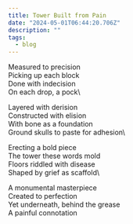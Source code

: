 ```yaml
---
title: Tower Built from Pain
date: "2024-05-01T06:44:20.706Z"
description: ""
tags:
  - blog
---
```


Measured to precision\
Picking up each block\
Done with indecision\
On each drop, a pock\

Layered with derision\
Constructed with elision\
With bone as a foundation\
Ground skulls to paste for adhesion\

Erecting a bold piece\
The tower these words mold\
Floors riddled with disease\
Shaped by grief as scaffold\

A monumental masterpiece\
Created to perfection\
Yet underneath, behind the grease\
A painful connotation
